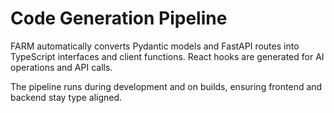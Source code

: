 # Code Generation Pipeline

FARM automatically converts Pydantic models and FastAPI routes into TypeScript interfaces and client functions. React hooks are generated for AI operations and API calls.

The pipeline runs during development and on builds, ensuring frontend and backend stay type aligned.
